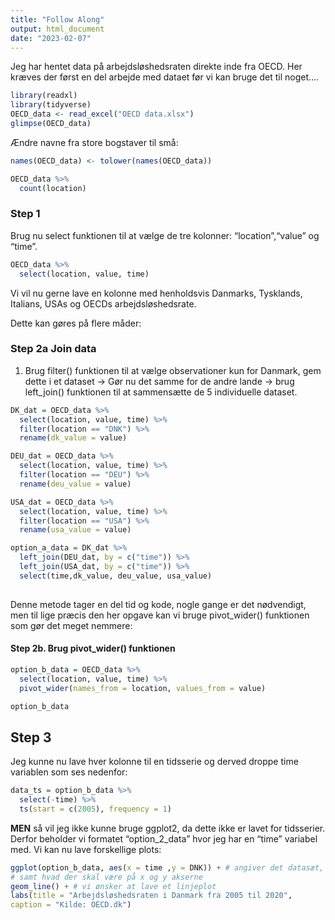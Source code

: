```yaml
---
title: "Follow Along"
output: html_document
date: "2023-02-07"
---
```

Jeg har hentet data på arbejdsløshedsraten direkte inde fra OECD. Her kræves der først en del arbejde med dataet før vi kan bruge det til noget.... 

```r
library(readxl)
library(tidyverse)
OECD_data <- read_excel("OECD data.xlsx")
glimpse(OECD_data)

```

Ændre navne fra store bogstaver til små:


```r
names(OECD_data) <- tolower(names(OECD_data))
```

```r
OECD_data %>%
  count(location)
```

### Step 1

Brug nu select funktionen til at vælge de tre kolonner: "location","value" og "time".

```r
OECD_data %>% 
  select(location, value, time)
```


Vi vil nu gerne lave en kolonne med henholdsvis Danmarks, Tysklands, Italians, USAs og OECDs arbejdsløshedsrate. 

Dette kan gøres på flere måder:


### Step 2a Join data

1. Brug filter() funktionen til at vælge observationer kun for Danmark, gem dette i et dataset $\rightarrow$ Gør nu det samme for de andre lande $\rightarrow$ brug left_join() funktionen til at sammensætte de 5 individuelle dataset. 

```r
DK_dat = OECD_data %>% 
  select(location, value, time) %>%
  filter(location == "DNK") %>%
  rename(dk_value = value)

DEU_dat = OECD_data %>% 
  select(location, value, time) %>%
  filter(location == "DEU") %>%
  rename(deu_value = value)

USA_dat = OECD_data %>% 
  select(location, value, time) %>%
  filter(location == "USA") %>%
  rename(usa_value = value)

option_a_data = DK_dat %>%
  left_join(DEU_dat, by = c("time")) %>%
  left_join(USA_dat, by = c("time")) %>%
  select(time,dk_value, deu_value, usa_value)
  
```

Denne metode tager en del tid og kode, nogle gange er det nødvendigt, men til lige præcis den her opgave kan vi bruge pivot_wider() funktionen som gør det meget nemmere:

#### Step 2b. Brug pivot_wider() funktionen 


```r
option_b_data = OECD_data %>% 
  select(location, value, time) %>%
  pivot_wider(names_from = location, values_from = value)
```

```r
option_b_data
```


## Step 3

Jeg kunne nu lave hver kolonne til en tidsserie og derved droppe time variablen som ses nedenfor: 


```r
data_ts = option_b_data %>% 
  select(-time) %>%
  ts(start = c(2005), frequency = 1) 
```


**MEN** så vil jeg ikke kunne bruge ggplot2, da dette ikke er lavet for tidsserier. Derfor beholder vi formatet "option_2_data" hvor jeg har en "time" variabel med. Vi kan nu lave forskellige plots:

```r
ggplot(option_b_data, aes(x = time ,y = DNK)) + # angiver det datasæt, vi ønsker at plotte fra
# samt hvad der skal være på x og y akserne
geom_line() + # vi ønsker at lave et linjeplot
labs(title = "Arbejdsløshedsraten i Danmark fra 2005 til 2020",
caption = "Kilde: OECD.dk")
```


